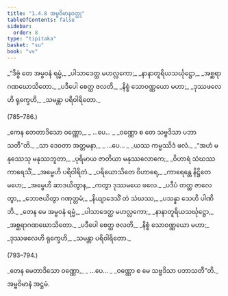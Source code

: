 ```yaml
---
title: "1.4.8 အမ္ဗဝိမာနဝတ္ထု"
tableOfContents: false
sidebar:
  order: 8
type: "tipitaka"
basket: "su"
book: "vv"
---
```



<DynamicBreadcrumb />

<Division number="783" book="vv" e="ch" v="19" p="64">

<Paragraph number="621" type="verses" book="vv">
_“ဒိဗ္ဗံ တေ အမ္ဗဝနံ ရမ္မံ,_  
_ပါသာဒေတ္ထ မဟလ္လကော;_  
_နာနာတူရိယသင်္ဃုဋ္ဌော,_  
_အစ္ဆရာဂဏဃောသိတော._  

</Paragraph>

</Division>
<Division number="784" book="vv" e="ch" v="19" p="64">

<Paragraph number="622" type="verses" book="vv">
_ပဒီပေါ စေတ္ထ ဇလတိ,_  
_နိစ္စံ သောဝဏ္ဏယော မဟာ;_  
_ဒုဿဖလေဟိ ရုက္ခေဟိ,_  
_သမန္တာ ပရိဝါရိတော._  


(785–786.)
</Paragraph>

<Paragraph number="623" type="verses" book="vv">
_ကေန တေတာဒိသော ဝဏ္ဏော,_  
_ …ပေ… _  
_ဝဏ္ဏော စ တေ သဗ္ဗဒိသာ ပဘာသတီ”တိ._  

</Paragraph>

</Division>
<Division number="787" book="vv" e="ch" v="19" p="65">

<Paragraph number="624" type="verses" book="vv">
_သာ ဒေဝတာ အတ္တမနာ,_  
_ …ပေ… _  
_ယဿ ကမ္မဿိဒံ ဖလံ._  

</Paragraph>

</Division>
<Division number="788" book="vv" e="ch" v="19" p="65">

<Paragraph number="625" type="verses" book="vv">
_“အဟံ မနုဿေသု မနုဿဘူတာ,_  
_ပုရိမာယ ဇာတိယာ မနုဿလောကေ;_  
_ဝိဟာရံ သံဃဿ ကာရေသိံ,_  
_အမ္ဗေဟိ ပရိဝါရိတံ._  

</Paragraph>

</Division>
<Division number="789" book="vv" e="ch" v="19" p="65">

<Paragraph number="626" type="verses" book="vv">
_ပရိယောသိတေ ဝိဟာရေ,_  
_ကာရေန္တေ နိဋ္ဌိတေ မဟေ;_  
_အမ္ဗေဟိ ဆာဒယိတွာန,_  
_ကတွာ ဒုဿမယေ ဖလေ._  

</Paragraph>

</Division>
<Division number="790" book="vv" e="ch" v="19" p="65">

<Paragraph number="627" type="verses" book="vv">
_ပဒီပံ တတ္ထ ဇာလေတွာ,_  
_ဘောဇယိတွာ ဂဏုတ္တမံ;_  
_နိယျာဒေသိံ တံ သံဃဿ,_  
_ပသန္နာ သေဟိ ပါဏိဘိ._  

</Paragraph>

</Division>
<Division number="791" book="vv" e="ch" v="19" p="65">

<Paragraph number="628" type="verses" book="vv">
_တေန မေ အမ္ဗဝနံ ရမ္မံ,_  
_ပါသာဒေတ္ထ မဟလ္လကော;_  
_နာနာတူရိယသင်္ဃုဋ္ဌော,_  
_အစ္ဆရာဂဏဃောသိတော._  

</Paragraph>

</Division>
<Division number="792" book="vv" e="ch" v="19" p="65">

<Paragraph number="629" type="verses" book="vv">
_ပဒီပေါ စေတ္ထ ဇလတိ,_  
_နိစ္စံ သောဝဏ္ဏယော မဟာ;_  
_ဒုဿဖလေဟိ ရုက္ခေဟိ,_  
_သမန္တာ ပရိဝါရိတော._  


(793–794.)
</Paragraph>

<Paragraph number="630" type="verses" book="vv">
_တေန မေတာဒိသော ဝဏ္ဏော,_  
_ …ပေ… _  
_ဝဏ္ဏော စ မေ သဗ္ဗဒိသာ ပဘာသတီ”တိ._  


</Paragraph>
</Division>

<Paragraph number="631" type="center" book="vv">
အမ္ဗဝိမာနံ အဋ္ဌမံ.
</Paragraph>